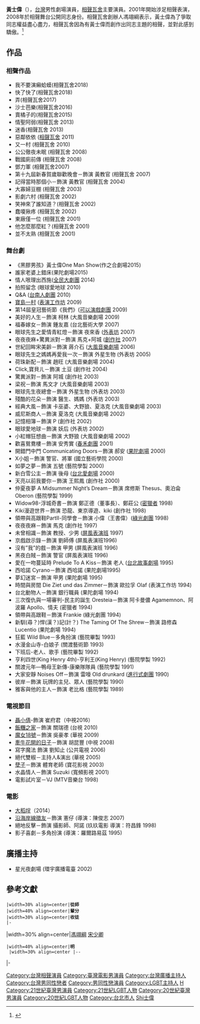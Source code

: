 {{blpsources|time=2020-04-10}}
{{藝人
| 姓名 = 黃士偉
| 類型 = 男演員
| 圖片 = 
| 圖片尺寸 = 
| 圖片簡介 = 
| 原名 = 
| 羅馬拼音 = 
| 英文名 = Henry
| 綽號 = 士偉哥
| 國籍 = {{ROC}}
| 籍貫 = 
| 出生日期 = {{birth date and age|1968|3|9}}
| 出生地點 = [[台北市|台北市]]
| 逝世日期 =  
| 逝世地點 = 
| 職業 = [[演員|演員]]
| 語言 = [[國語|國語]]、[[台語|台語]]
| 母校 = [[國立台北藝術大學|國立台北藝術大學]]-劇場藝術研究所-表演組
| 宗教信仰 = 
| 配偶 = 
| 出身地 = 
| 出道作 = 
| 出道日期 =
| 代表作 = 
| 活躍年代 = 
| 唱片公司 = 
| 經紀公司 =  
|module = {{Crosstalk actor master-apprentice relation module
  |师承 = [[宋少卿|宋少卿]]、[[馮翊綱|馮翊綱]]
  |世代 = 八
  |辈分 = 明
  |徒弟 = --
  }}
| imdb = 2539044
}}
'''黃士偉'''（{{bd|1968年|3月9日||catIdx=Huang黃士偉}}），[[台灣|台灣]]男性劇場演員，[[相聲瓦舍|相聲瓦舍]]主要演員。2001年開始涉足相聲表演，2008年於相聲舞台公開同志身份。相聲瓦舍創辦人馮翊綱表示，黃士偉為了爭取同志權益盡心盡力，相聲瓦舍因為有黃士偉而創作出同志主題的相聲，並對此感到驕傲。<ref>{{cite news|title=相聲瓦舍高舉彩虹旗 霸氣聲明挺婚姻平權 |url=https://news.cts.com.tw/cts/life/201612/201612121830378.html |language=zh-tw |author=黃育仁 |publisher=華視 |date=2016-12-12 |accessdate=2019-11-06 }}</ref>

== 作品 ==
=== 相聲作品 ===
{{Div col|colwidth=30em}}
*我不要演癩蛤蟆(相聲瓦舍2018)
*快了快了(相聲瓦舍2018)
*弄(相聲瓦舍2017)
*沙士芭樂(相聲瓦舍2016)
*賣橘子的(相聲瓦舍2015)
*情聖阿弱(相聲瓦舍 2013)
*迷香(相聲瓦舍 2013)
*惡鄰依依 ([[相聲瓦舍|相聲瓦舍]] 2011)
*又一村 (相聲瓦舍 2010)
*公公徹夜未眠 (相聲瓦舍 2008)
*戰國廁前傳 (相聲瓦舍 2008)
*鄧力軍 (相聲瓦舍2007)
*第十九屆新春賀歲聯歡晚會－飾演 黃教官 (相聲瓦舍 2007)
*記得當時那個小－飾演 黃教官 (相聲瓦舍 2004)
*大寡婦豆棚 (相聲瓦舍 2003)
*影劇六村 (相聲瓦舍 2002)
*笑神來了誰知道？(相聲瓦舍 2002)
*蠢嗄揪疼 (相聲瓦舍 2002)
*東廠僅一位 (相聲瓦舍 2001)
*他怎麼那麼紅？(相聲瓦舍 2001) 
*並不太熟 (相聲瓦舍 2001)
{{div col end}}

===舞台劇===
{{Div col|colwidth=30em}}
*《黑膠男孩》黃士偉One Man Show(作之合劇場2015)
*誰家老婆上錯床(果陀劇場2015)
*情人哏理出西施([[全民大劇團|全民大劇團]] 2014)
*拍照留念 (眼球愛地球 2010)
*Q&A ([[台南人劇團|台南人劇團]] 2010)
*[[寶島一村|寶島一村]] ([[表演工作坊|表演工作坊]] 2009)
*第14屆皇冠藝術節《我們》([[可以演戲劇團|可以演戲劇團]] 2009)
*美好的人生－飾演 柯林 (大風音樂劇場 2009)
*福春嫁女－飾演 鍾友嘉 (台北藝術大學 2007)
*眼球先生之愛情青紅燈－飾演 夜來香 ([[外表坊|外表坊]] 2007)
*夜夜夜麻+驚異派對－飾演 馬克+阿城 ([[創作社|創作社]] 2007)
*世紀回眸宋美齡－飾演 蔣介石 ([[大風音樂劇場|大風音樂劇場]] 2006)
*眼球先生之媽媽再愛我一次－飾演 外星生物 (外表坊 2005)
*荷珠新配－飾演 趙旺 (大風音樂劇場 2004)
*Click,寶貝ㄦ－飾演 土豆 (創作社 2004)
*驚異派對－飾演 阿城 (創作社 2003)
*梁祝－飾演 馬文才 (大風音樂劇場 2003)
*眼球先生夜總會－飾演 外星生物 (外表坊 2003)
*殘酷的花朵－飾演 醫生、媽媽 (外表坊 2003)
*經典大風－飾演 卡巫婆、大野狼、夏洛克 (大風音樂劇場 2003)
*威尼斯商人－飾演 夏洛克 (大風音樂劇場 2002)
*記憶相簿－飾演 P (創作社 2002)
*眼球愛地球－飾演 妖后 (外表坊 2002)
*小紅帽狂想曲－飾演 大野狼 (大風音樂劇場 2002)
*歡喜鴛鴦樓－飾演 安秀實 ([[春禾劇團|春禾劇團]] 2001)
*開錯門中門 Communicating Doors－飾演 郝安 ([[果陀劇場|果陀劇場]] 2000)
*X小姐－飾演 警官、將軍 (國立藝術學院 2000)
*如夢之夢－飾演 五號 (藝院學製 2000)
*新白雪公主－飾演 後母 ([[台北愛劇場|台北愛劇場]] 2000)
*天亮以前我要你－飾演 王熙鳳 (創作社 2000)
*仲夏夜夢 A Midsummer Night’s Dream－飾演 席修斯 Thesus、奧泊侖 Oberon (藝院學製 1999)
*Widow98-浮城奇書－飾演 鄭正德（董事長）、鄭莊公 ([[密獵者|密獵者]] 1998)
*Kiki漫遊世界－飾演 恐龍、東京導遊、kiki (創作社 1998)
*領帶與高跟鞋PartⅡ-同學會－飾演 小偉（王書偉）([[綠光劇團|綠光劇團]] 1998)
*夜夜夜麻－飾演 馬克 (創作社 1997)
*未曾相識－飾演 教授、少男 ([[屏風表演班|屏風表演班]] 1997)
*京戲啟示錄－飾演 劉師傅 (屏風表演班1996)
*沒有”我”的戲－飾演 甲男 (屏風表演班 1996)
*黑夜白賊－飾演 警官 (屏風表演班 1996)
*愛在一吻蔓延時 Prelude To A Kiss－飾演 老人 ([[台北故事劇場|台北故事劇場]] 1995)
*西哈諾 Cyrano－飾演 西哈諾 (果陀劇場1995)
*夢幻迷宮－飾演 甲男 (果陀劇場 1995)
*時間與房間 Die Ziet und das Zimmer－飾演 歐拉孚 Olaf (表演工作坊 1994)
*台北動物人－飾演 銀行職員 (果陀劇場 1994)
*三次復仇與一場審判-民主的誕生 Oresteia－飾演 阿卡曼儂 Agamemnon、阿波羅 Apollo、情夫 (密獵者 1994)
*領帶與高跟鞋－飾演 Frankie (綠光劇團 1994)
*新馴(尋？)悍(漢？)記(計？) The Taming Of The Shrew－飾演 路修森 Lucentio (果陀劇場 1994)
*狂藍 Wild Blue－多角扮演 (藝院畢製 1993)
*水漫金山寺-白娘子 (關渡藝術節 1993)
*下班后-老人、歌手 (藝院畢製 1992)
*亨利四世(King Henry 4th)-亨利王(King Henry) (藝院學製 1992)
*關渡元年—鴨母王新傳-康樂隊隊員 (藝院學製 1991)
*大家安靜 Noises Off－飾演 雷嚎 Old drunkard ([[進行式劇團|進行式劇團]] 1990)
*彼岸－飾演 玩牌的主兒、眾人 (藝院學製 1990)
*雅客與他的主人－飾演 老比格 (藝院學製 1989)
{{div col end}}

===電視節目===
{{Div col|colwidth=30em}}
*[[聶小倩|聶小倩]]-飾演 崔府君（中視2016）
*[[飯糰之家|飯糰之家]]－飾演 關瑞德 (台視 2010)
*[[魔女18號|魔女18號]]－飾演 吳豪孝 (華視 2009)
*[[牽牛花開的日子|牽牛花開的日子]]－飾演 胡昆豐 (中視 2008)
*寫字魔法 飾演 劉知止 (公共電視 2006)
*絕代雙椒－主持人&演出 (華視 2005)
*[[孽子_(電視劇)|孽子]]－飾演 體育老師 (寶花影視 2003)
*水晶情人－飾演 Suzuki (寬頻影視 2001)
*電影試片室－VJ (MTV音樂台 1998)
{{div col end}}

===電影===
*[[大稻埕_(電影)|大稻埕]]（2014）
*[[沿海岸線徵友|沿海岸線徵友]]－飾演 憲仔 (導演：陳俊志 2007) 
*絕地反擊－飾演 攝影師、阿諾 (玖玖電影 導演：符昌鋒 1998)  
*影子喜劇－多角扮演 (導演：羅爾路易茲 1995)

==廣播主持==
*星光夜劇場 (環宇廣播電臺 2002)

== 參考文獻 ==
{{refs}}

{{start box}}
 |width=30% align=center|'''從師'''
 |width=40% align=center|'''輩分'''
 |width=30% align=center|'''收徒'''
 |-
|width=30% align=center|[[馮翊綱|馮翊綱]]
[[宋少卿|宋少卿]]
 |width=40% align=center|'''明'''<br />
 |width=30% align=center |--
|-
{{end box}}

{{DEFAULTSORT:Huang黃士偉}}
[[Category:台灣相聲演員|Category:台灣相聲演員]]
[[Category:臺灣電影男演員|Category:臺灣電影男演員]]
[[Category:台灣廣播主持人|Category:台灣廣播主持人]]
[[Category:台灣男同性戀者|Category:台灣男同性戀者]]
[[Category:男同性戀演員|Category:男同性戀演員]]
[[Category:LGBT主持人|Category:LGBT主持人]]
[[Category:國立臺北藝術大學校友|H]]
[[Category:21世紀臺灣男演員|Category:21世紀臺灣男演員]]
[[Category:21世紀LGBT人物|Category:21世紀LGBT人物]]
[[Category:20世紀臺灣男演員|Category:20世紀臺灣男演員]]
[[Category:20世紀LGBT人物|Category:20世紀LGBT人物]]
[[Category:台北市人|Category:台北市人]]
[[Category:黃姓|Shi士偉]]